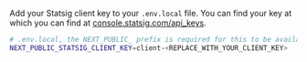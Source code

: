 Add your Statsig client key to your `.env.local` file. You can find your key at which you can find at [console.statsig.com/api_keys](https://console.statsig.com/api_keys).

```bash
# .env.local, the NEXT_PUBLIC_ prefix is required for this to be available on the client side
NEXT_PUBLIC_STATSIG_CLIENT_KEY=client-<REPLACE_WITH_YOUR_CLIENT_KEY>
```
